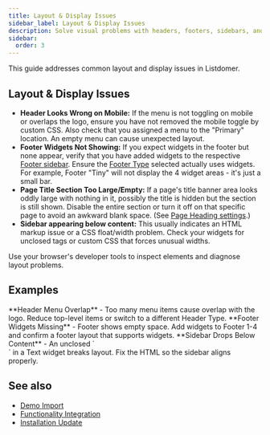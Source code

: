 ```yaml
---
title: Layout & Display Issues
sidebar_label: Layout & Display Issues
description: Solve visual problems with headers, footers, sidebars, and page titles.
sidebar:
  order: 3
---
```


This guide addresses common layout and display issues in Listdomer.

## Layout & Display Issues

- **Header Looks Wrong on Mobile:** If the menu is not toggling on mobile or overlaps the logo, ensure you have not removed the mobile toggle by custom CSS. Also check that you assigned a menu to the "Primary" location. An empty menu can cause unexpected layout.
- **Footer Widgets Not Showing:** If you expect widgets in the footer but none appear, verify that you have added widgets to the respective [Footer sidebar](/listdom/listdomer-theme/widgets/widget-areas/). Ensure the [Footer Type](/listdom/listdomer-theme/settings/general-header-footer/) selected actually uses widgets. For example, Footer "Tiny" will not display the 4 widget areas - it's just a small bar.
- **Page Title Section Too Large/Empty:** If a page's title banner area looks oddly large with nothing in it, possibly the title is hidden but the section is still shown. Disable the entire section or turn it off on that specific page to avoid an awkward blank space. (See [Page Heading settings](/listdom/listdomer-theme/settings/appearance/).)
- **Sidebar appearing below content:** This usually indicates an HTML markup issue or a CSS float/width problem. Check your widgets for unclosed tags or custom CSS that forces unusual widths.

<Aside type="tip">Use your browser's developer tools to inspect elements and diagnose layout problems.</Aside>

## Examples

<CardGrid>
  <Card>**Header Menu Overlap** - Too many menu items cause overlap with the logo. Reduce top-level items or switch to a different Header Type.</Card>
  <Card>**Footer Widgets Missing** - Footer shows empty space. Add widgets to Footer 1-4 and confirm a footer layout that supports widgets.</Card>
  <Card>**Sidebar Drops Below Content** - An unclosed `<div>` in a Text widget breaks layout. Fix the HTML so the sidebar aligns properly.</Card>
</CardGrid>



## See also

- [Demo Import](/listdom/listdomer-theme/troubleshooting/demo-import/)
- [Functionality Integration](/listdom/listdomer-theme/troubleshooting/functionality-integration/)
- [Installation Update](/listdom/listdomer-theme/troubleshooting/installation-update/)

